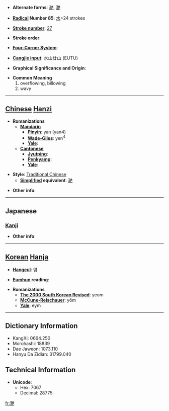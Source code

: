 * '''Alternate forms''': [[滟]], [[灔]]

* '''[[Wiktionary:Chinese radical index| Radical]] Number 85''': [[Wiktionary:Chinese radical index 水|水]]+24 strokes

* '''[[Wiktionary:Chinese total strokes index|Stroke number]]''': [[Wiktionary:Chinese total strokes index 27|27]]

* '''Stroke order''': 

* '''[[Wiktionary:Chinese four corner index|Four-Corner System]]''': 

* '''[[Wiktionary:Chinese Cangjie index|Cangjie input]]''': 水山廿山 (EUTU)

* '''Graphical Significance and Origin''': 

* '''Common Meaning'''
*#overflowing, billowing
*# wavy


----

== [[Chinese]] [[Hanzi]] ==

* '''Romanizations'''
** '''[[Mandarin]]'''
*** '''[[Pinyin]]''': yàn (yan4)
*** '''[[Wade-Giles]]''': yen<sup>4</sup>
*** '''[[Yale]]''': 
** '''[[Cantonese]]'''
*** '''[[Jyutping]]''':
*** '''[[Penkyamp]]''': 
*** '''[[Yale]]''': 

* '''Style''': [[Traditional Chinese]] 
** '''[[Simplified Chinese|Simplified]] equivalent''': [[滟]]

* '''Other info''': 

----

==Japanese==
===[[Kanji]]===
{{kanji|on readings=[[えん]] (en)
|kun readings=[[なみ]] (nami)
}}

* '''Other info''':  

----

== [[Korean]] [[Hanja]] ==

* '''[[Hangeul]]''': 염

* '''[[Eumhun]] reading''': 

* '''Romanizations'''
** '''[[The 2000 South Korean Revised Romanization|The 2000 South Korean Revised]]''': yeom
** '''[[McCune-Reischauer]]''': yŏm
** '''[[Yale]]''': eym

----

== Dictionary Information ==

* KangXi: 0664.250
* Morohashi: 18839
* Dae Jaweon: 1073.110
* Hanyu Da Zidian: 31799.040

== Technical Information ==

* '''Unicode''':
** Hex: 7067
** Decimal: 28775

[[fr:灧]]